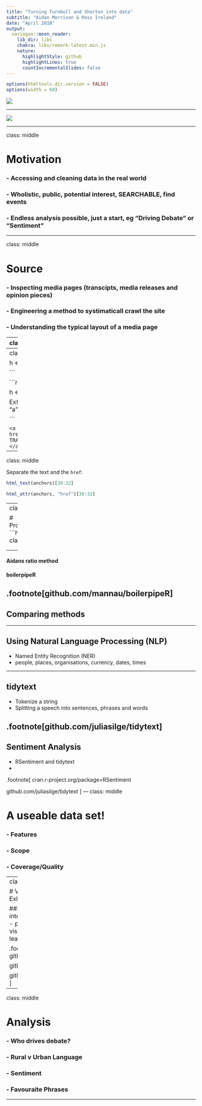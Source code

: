 ```yaml
---
title: "Turning Turnbull and Shorten into data"
subtitle: "Aidan Morrison & Ross Ireland"
date: "April 2018"
output:
  xaringan::moon_reader:
    lib_dir: libs
    chakra: libs/remark-latest.min.js
    nature:
      highlightStyle: github
      highlightLines: true
      countIncrementalSlides: false
---
```


```r
options(htmltools.dir.version = FALSE)
options(width = 60)
```


![](images/shorten_media.png)


---

![](images/turnbull_media.png)


---

class:  middle

# Motivation
### - Accessing and cleaning data in the real world
### - Wholistic, public, potential interest, SEARCHABLE, find events
### - Endless analysis possible, just a start, eg "Driving Debate" or "Sentiment"

---

class: middle

# Source

### - Inspecting media pages (transcipts, media releases and opinion pieces)
### - Engineering a method to systimaticall crawl the site
### - Understanding the typical layout of a media page

---
class: middle

# Scrape

### - rvest (web scraping html pages)
### - cloudyr (a project full of clients to cloud computing services)
- awspack
- aws.s3
- googleCloudStorageR


.footnote[
github.com/hadley/rvest

github.com/cloudyr
]

---
class: middle
```r
library(rvest)

h <- read_html("html/shorten_transcipts.html")

```

```r
library(rvest)

h <- read_html("http://www.billshorten.com.au/transcripts")
```





Extracting anchors/links on the page:
```r

anchors <- html_nodes(h, "a")

```

`<a href=\"/transcript_doorstop_canberra_monday_27_november_2017\">
TRANSCRIPT - DOORSTOP - CANBERRA - MONDAY, 27 NOVEMBER 2017 </a>`

---
class: middle

Separate the text and the `href`:
```r
html_text(anchors)[30:32]

html_attr(anchors, "href")[30:32]
```
---
class: middle

# Processing/Cleaning
```html
div class="headline">
  <h2>TRANSCRIPT - DOORSTOP - MELBOURNE - FRIDAY, 26 JANUARY 2018</h2>
</div>

<div id="content">

  <div id="intro" class="intro">
    <div class="content">
      <p><strong>E&amp;OE TRANSCRIPT<br></strong><strong>DOORSTOP<br></strong><strong>MELBOURNE<br></strong><strong>FRIDAY, 26 JANUARY 2018</strong></p>
<p><strong>SUBJECT/S: <em>Australian of the Year, trade, Australia Day, republic, cost of living. </em></strong></p><p><strong>BILL SHORTEN, LEADER OF THE OPPOSITION:</strong> Good morning everybody. I’m fortunate to be in the western Suburbs of Melbourne, welcoming 150 new Australian citizens.</p>
<p>I’d like to congratulate Australian of the Year, Michelle Simmons. Her win is a win for her and her personal hard work, but it’s also a win for science, and it’s </p>
<p>Happy to take any questions that people might have.</p>
<p><strong>JOURNALIST:</strong> Is there any hope now that the US can re-join the TPP deal?</p>
<p><strong>SHORTEN:</strong> I think first of all we need to see if this new trade agreement stacks up. Let me be very clear, this is not the old Trans Pacific Partnership which included the United States. I was right when I said that Donald Trump had walked away from that, and he hasn’t come back. But this new arrangement, whilst it’s much </p>
<p>If it stacks up, Labor will give it the tick, if it doesn’t stack up then we’re not going to give it the tick. What we need to do is always watch out for the interests of working and middle-class Aussies, </p>
<p><strong>JOURNALIST:</strong> Just back on Australia Day, we’ve already seen a few far right rallyists go to citizenship ceremonies and they’ll be holding an event in St Kilda today, what do you have to say to those people?</p>
```

---

#### Aidans ratio method
#### boilerpipeR

.footnote[github.com/mannau/boilerpipeR]
---

## Comparing methods


---

## Using Natural Language Processing (NLP)

- Named Entity Recognition (NER)
- people, places, organisations, currency, dates, times

---

## tidytext

- Tokenize a string
- Splitting a speech into sentences, phrases and words

.footnote[github.com/juliasilge/tidytext]
---

## Sentiment Analysis

- RSentiment and tidytext
- 

.footnote[
cran.r-project.org/package=RSentiment

github.com/juliasilge/tidytext
]
---
class: middle


# A useable data set!

### - Features
### - Scope
### - Coverage/Quality

---
class: middle

# Visualisation and Exloration Tools

### - shiny (simple interactive web apps) 
### - plotly (interactive visualisatons) 
### - leaflet (interactive maps)

.footnote[
github.com/rstudio/shiny

github.com/ropensci/plotly

github.com/rstudio/leaflet
]
---

class: middle

# Analysis

### - Who drives debate?
### - Rural v Urban Language
### - Sentiment
### - Favouraite Phrases

---

